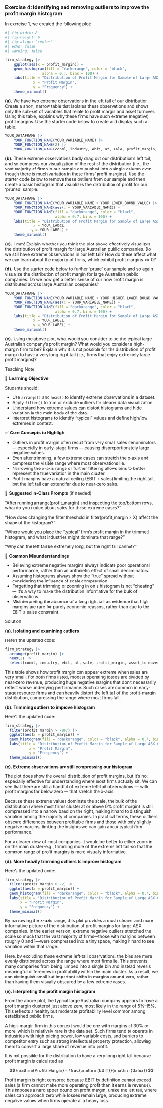<!-- question-type: inclass -->
### Exercise 4: Identifying and removing outliers to improve the profit margin histogram

In exercise 1, we created the following plot:

```r
#| fig-width: 8
#| fig-height: 6
#| fig-align: "center"
#| echo: false
#| warning: false

firm_strategy |>
    ggplot(aes(x = profit_margin)) + 
    geom_histogram(fill = "darkorange", color = "black", 
                 alpha = 0.7, bins = 100) +
    labs(title = "Distribution of Profit Margin for Sample of Large ASX Companies in 2024",  
             x = "Profit Margin",  
             y = "Frequency") +  
    theme_minimal() 
```

**(a).** We have two extreme observations in the left tail of our distribution. Create a short, narrow table that isolates these observations and shows only the sub-set of variables that relate to profit margin and asset turnover. Using this table, explains why these firms have such extreme (negative) profit margins. Use the starter code below to create and display such a table.

```r
YOUR_DATAFRAME |>
    YOUR_FUNCTION_NAME(YOUR_VARIABLE_NAME) |>
    YOUR_FUNCTION_NAME(2) |>
    YOUR_FUNCTION_NAME(conml, industry, ebit, at, sale, profit_margin, asset_turnover)
```

**(b).** These extreme observations badly drag out our distribution’s left tail, and so compress our visualization of the rest of the distribution (i.e., the vast majority of firms in our sample are pushed into a single column even though there is much variation in these firms' profit margins). Use the starter code below to remove these outliers from our sample and then create a basic histogram that visualizes the distribution of profit for our ‘pruned’ sample.

```r
YOUR_DATAFRAME |>
    YOUR_FUNCTION_NAME(YOUR_VARIABLE_NAME > YOUR_LOWER_BOUND_VALUE) |>
    YOUR_FUNCTION_NAME(aes(x = YOUR_VARIABLE_NAME)) + 
    YOUR_FUNCTION_NAME(fill = "darkorange", color = "black", 
                       alpha = 0.7, bins = 100) +  
    labs(title = "Distribution of Profit Margin for Sample of Large ASX Companies in 2024", 
             x = YOUR_LABEL, 
            y = YOUR_LABEL) + 
    theme_minimal() 
```

**(c).** Hmm! Explain whether you think the plot above effectively visualizes the distribution of profit margin for large Australian public companies. Do we still have extreme observations in our left tail? How do these affect what we can learn about the majority of firms, which exhibit profit margins >= 0?

**(d).** Use the starter code below to further ‘prune’ our sample and so again visualize the distribution of profit margin for large Australian public companies. Do we now get a better sense of our how profit margin is distributed across large Australian companies?

```r
YOUR_DATAFRAME |>
    YOUR_FUNCTION_NAME(YOUR_VARIABLE_NAME > YOUR_HIGHER_LOWER_BOUND_VALUE) |>
    YOUR_FUNCTION_NAME(aes(x = YOUR_VARIABLE_NAME)) + 
    YOUR_FUNCTION_NAME(fill = "darkorange", color = "black", 
                       alpha = 0.7, bins = 100) +  
    labs(title = "Distribution of Profit Margin for Sample of Large ASX Companies in 2024", 
             x = YOUR_LABEL, 
             y = YOUR_LABEL) + 
    theme_minimal() 
```

**(e).** Using the above plot, what would you consider to be the typical large Australian company’s profit margin? What would you consider a high-margin firm to be? Explain why it is not possible for the distribution of profit margin to have a very long right tail (i.e., firms that enjoy extremely large profit margins)?

<!-- BEGIN PROFILE:r-teaching-guide -->
::: {.content-visible when-profile="r-teaching-guide"}

::: {.teaching-block}

::: {.teaching-block-header}
Teaching Note
:::

::: {.teaching-block-body}

🎯 **Learning Objective** 

Students should:

- Use `arrange()` and `head()` to identify extreme observations in a dataset.
- Apply `filter()` to trim or exclude outliers for clearer data visualization.
- Understand how extreme values can distort histograms and hide variation in the main body of the data.
- Interpret histograms to identify “typical” values and define high/low extremes in context.

✅   **Core Concepts to Highlight**

- Outliers in profit margin often result from very small sales denominators — especially in early-stage firms — causing disproportionately large negative values.
- Even after trimming, a few extreme cases can stretch the x-axis and compress the visible range where most observations lie.
- Narrowing the x-axis range or further filtering allows bins to better represent the true variation in the main cluster.
- Profit margins have a natural ceiling (EBIT ≤ sales) limiting the right tail, but the left tail can extend far due to near-zero sales.

💬 **Suggested In-Class Prompts** (if needed)

"After running arrange(profit_margin) and inspecting the top/bottom rows, what do you notice about sales for these extreme cases?"

"How does changing the filter threshold in filter(profit_margin > X) affect the shape of the histogram?"

"Where would you place the “typical” firm’s profit margin in the trimmed histogram, and what industries might dominate that range?"

"Why can the left tail be extremely long, but the right tail cannot?"

📌 **Common Misunderstandings**

- Believing extreme negative margins always indicate poor operational performance, rather than an arithmetic effect of small denominators.
- Assuming histograms always show the “true” spread without considering the influence of scale compression.
- Forgetting that trimming or zooming in on a histogram is not “cheating” — it’s a way to make the distribution informative for the bulk of observations.
- Misinterpreting the absence of a long right tail as evidence that high margins are rare for purely economic reasons, rather than due to the EBIT ≤ sales constraint.

:::

:::

:::
<!-- END PROFILE:r-teaching-guide -->

<!-- BEGIN PROFILE:r-solutions -->
::: {.content-visible when-profile="r-solutions" when-profile="r-teaching-guide"}

::: {.solution-block}

::: {.solution-block-header}
Solution
:::

::: {.solution-block-body}

**(a). Isolating and examining outliers**

Here's the updated code:

```r
firm_strategy |>
  arrange(profit_margin) |>
  head(2) |>
  select(conml, industry, ebit, at, sale, profit_margin, asset_turnover)
```

This table shows how profit margin can appear extreme when sales are very small. For both firms listed, modest operating losses are divided by near-zero revenue, producing huge negative margins that don’t necessarily reflect worse underlying performance. Such cases are common in early-stage resource firms and can heavily distort the left tail of the profit-margin distribution, compressing the range where most firms fall.

**(b).   Trimming outliers to improve histogram**

Here's the updated code:

```r
firm_strategy |>
  filter(profit_margin > -897) |>
  ggplot(aes(x = profit_margin)) + 
  geom_histogram(fill = "darkorange", color = "black", alpha = 0.7, bins = 100) +  
  labs(title = "Distribution of Profit Margin for Sample of Large ASX Companies in 2024", 
           x = "Profit Margin", 
           y = "Frequency") + 
  theme_minimal() 
```

**(c).  Extreme observations are still compressing our histogram**

The plot does show the overall distribution of profit margins, but it’s not especially effective for understanding where most firms actually sit. We can see that there are still a handful of extreme left-tail observations — with profit margins far below zero — that stretch the x-axis. 

Because these extreme values dominate the scale, the bulk of the distribution (where most firms cluster at or above 0% profit margin) is still compressed into a narrow band on the right, making it hard to distinguish variation among the majority of companies. In practical terms, these outliers obscure differences between profitable firms and those with only slightly negative margins, limiting the insights we can gain about typical firm performance.

For a clearer view of most companies, it would be better to either zoom in on the main cluster-e.g., trimming more of the extreme left tail-so that the common range of profit margins is more visually informative.

**(d).   More heavily trimming outliers to improve histogram**

Here's the updated code:

```r
firm_strategy |>
  filter(profit_margin > -2) |>
  ggplot(aes(x = profit_margin)) + 
  geom_histogram(fill = "darkorange", color = "black", alpha = 0.7, bins = 100) +  
  labs(title = "Distribution of Profit Margin for Sample of Large ASX Companies in 2024", 
       x = "Profit Margin", 
       y = "Frequency") + 
  theme_minimal() 
```

By narrowing the x-axis range, this plot provides a much clearer and more informative picture of the distribution of profit margins for large ASX companies. In the earlier version, extreme negative outliers stretched the scale so much that the vast majority of firms—those with margins between roughly 0 and 1—were compressed into a tiny space, making it hard to see variation within that range.

Here, by excluding those extreme left-tail observations, the bins are more evenly distributed across the range where most firms lie. This prevents many companies from being lumped into a single bin and instead reveals meaningful differences in profitability within the main cluster. As a result, we can distinguish small but important shifts in margins around zero, rather than having them visually obscured by a few extreme cases.

**(e). Interpreting the profit margin histogram** 

From the above plot, the typical large Australian company appears to have a profit margin clustered just above zero, most likely in the range of 5%–15%. This reflects a healthy but moderate profitability level common among established public firms.

A high-margin firm in this context would be one with margins of 30% or more, which is relatively rare in the data set. Such firms tend to operate in industries with high pricing power, low variable costs, and barriers to competitor entry such as strong intellectual property protection, allowing them to convert a large share of revenue into profit.

It is not possible for the distribution to have a very long right tail because profit margin is calculated as

$$
\mathrm{Profit\ Margin} = \frac{\mathrm{EBIT}}{\mathrm{Sales}}
$$

Profit margin is right censored because EBIT by definition cannot exceed sales (a firm cannot make more operating profit than it earns in revenue). This imposes a hard upper bound on profit margin, unlike the left tail, where sales can approach zero while losses remain large, producing extreme negative values when firms operate at a heavy loss.

:::

:::

:::
<!-- END PROFILE:r-solutions -->